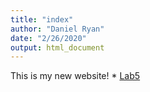 ```yaml
---
title: "index"
author: "Daniel Ryan"
date: "2/26/2020"
output: html_document
---
```

This is my new website!
* [Lab5](lab5_danryan.html)